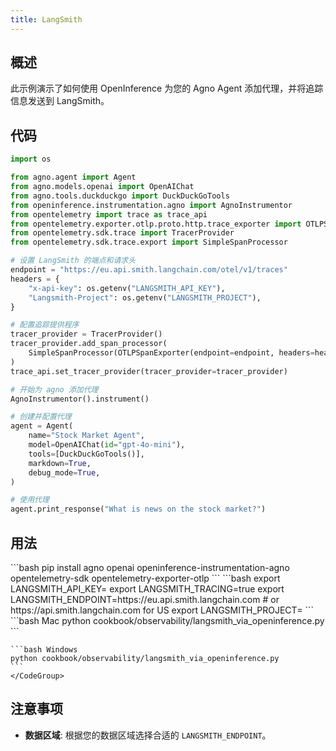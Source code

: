 ```yaml
---
title: LangSmith
---
```


## 概述

此示例演示了如何使用 OpenInference 为您的 Agno Agent 添加代理，并将追踪信息发送到 LangSmith。

## 代码

```python
import os

from agno.agent import Agent
from agno.models.openai import OpenAIChat
from agno.tools.duckduckgo import DuckDuckGoTools
from openinference.instrumentation.agno import AgnoInstrumentor
from opentelemetry import trace as trace_api
from opentelemetry.exporter.otlp.proto.http.trace_exporter import OTLPSpanExporter
from opentelemetry.sdk.trace import TracerProvider
from opentelemetry.sdk.trace.export import SimpleSpanProcessor

# 设置 LangSmith 的端点和请求头
endpoint = "https://eu.api.smith.langchain.com/otel/v1/traces"
headers = {
    "x-api-key": os.getenv("LANGSMITH_API_KEY"),
    "Langsmith-Project": os.getenv("LANGSMITH_PROJECT"),
}

# 配置追踪提供程序
tracer_provider = TracerProvider()
tracer_provider.add_span_processor(
    SimpleSpanProcessor(OTLPSpanExporter(endpoint=endpoint, headers=headers))
)
trace_api.set_tracer_provider(tracer_provider=tracer_provider)

# 开始为 agno 添加代理
AgnoInstrumentor().instrument()

# 创建并配置代理
agent = Agent(
    name="Stock Market Agent",
    model=OpenAIChat(id="gpt-4o-mini"),
    tools=[DuckDuckGoTools()],
    markdown=True,
    debug_mode=True,
)

# 使用代理
agent.print_response("What is news on the stock market?")
```

## 用法

<Steps>
  <Step title="安装依赖项">
    ```bash
    pip install agno openai openinference-instrumentation-agno opentelemetry-sdk opentelemetry-exporter-otlp
    ```
  </Step>

  <Step title="设置环境变量">
    ```bash
    export LANGSMITH_API_KEY=<your-key>
    export LANGSMITH_TRACING=true
    export LANGSMITH_ENDPOINT=https://eu.api.smith.langchain.com  # or https://api.smith.langchain.com for US
    export LANGSMITH_PROJECT=<your-project-name>
    ```
  </Step>

  <Step title="运行代理">
    <CodeGroup>
    ```bash Mac
    python cookbook/observability/langsmith_via_openinference.py
    ```

    ```bash Windows
    python cookbook/observability/langsmith_via_openinference.py
    ```
    </CodeGroup>
  </Step>
</Steps>

## 注意事项

- **数据区域**: 根据您的数据区域选择合适的 `LANGSMITH_ENDPOINT`。